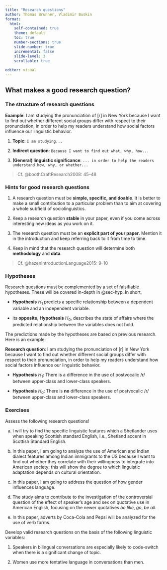 ```yaml
---
title: "Research questions"
author: Thomas Brunner, Vladimir Buskin
format:
  html:
    self-contained: true
    theme: default
    toc: true
    number-sections: true
    slide-number: true
    incremental: false
    slide-level: 3
    scrollable: true
    
editor: visual
---
```


## What makes a good research question?

### The structure of research questions

**Example**: I am studying the pronunciation of \[r\] in New York
because I want to find out whether different social groups differ with
respect to their pronunciation, in order to help my readers understand
how social factors influence our linguistic behavior.

1.  **Topic**: `I am studying...`

2.  **Indirect question**:
    `Because I want to find out what, why, how...`

3.  **(General) linguistic significance**:
    `... in order to help the readers understand how, why, or whether...`

> Cf. @boothCraftResearch2008: 45–48

### Hints for good research questions

::: callout-tip
1.  A research question must be **simple, specific, and doable**. It is
    better to make a small contribution to a particular problem than to
    aim at covering a whole subfield of sociolinguistics.

2.  Keep a research question **stable** in your paper, even if you come
    across interesting new ideas as you work on it.

3.  The research question must be an **explicit part of your paper**.
    Mention it in the introduction and keep referring back to it from
    time to time.

4.  Keep in mind that the research question will determine both
    **methodology** and **data**.

> Cf. @hazenIntroductionLanguage2015: 9–10
:::

### Hypotheses

Research questions must be complemented by a set of falsifiable
hypotheses. These will be covered in-depth in @sec-hyp. In short,

-   **Hypothesis** $H_1$ predicts a specific relationship between a
    dependent variable and an independent variable.

-   its **opposite**, **Hypothesis** $H_0$, describes the state of
    affairs where the predicted relationship between the variables does
    not hold.

The predictions made by the hypotheses are based on previous research.
Here is an example:

**Research question**: I am studying the pronunciation of \[r\] in New
York because I want to find out whether different social groups differ
with respect to their pronunciation, in order to help my readers
understand how social factors influence our linguistic behavior.

-   **Hypothesis** $H_1$: There is a difference in the use of postvocalic /r/ between upper-class and lower-class speakers.

-   **Hypothesis** $H_0$:  There is **no** difference in the use of postvocalic /r/ between upper-class and lower-class speakers.

### Exercises

::: {#exr-rqs-1}
Assess the following research questions!

(a) I will try to find the specific linguistic features which a
    Shetlander uses when speaking Scottish standard English, i.e.,
    Shetland accent in Scottish Standard English.

(b) In this paper, I am going to analyze the use of American and Indian
    dialect features among Indian immigrants to the US because I want to
    find out whether they correlate with their willingness to integrate
    into American society; this will show the degree to which linguistic
    adaptation depends on cultural orientation.

(c) In this paper, I am going to address the question of how gender
    influences language.

(d) The study aims to contribute to the investigation of the
    controversial question of the effect of speaker’s age and sex on
    quotative use in American English, focusing on the newer quotatives
    *be like*, *go*, *be all*.

(e) In this paper, adverts by Coca-Cola and Pepsi will be analyzed for
    the use of verb forms.
:::

::: {#exr-rqs-2}
Develop valid research questions on the basis of the following
linguistic variables:

1.  Speakers in bilingual conversations are especially likely to
    code-switch when there is a significant change of topic.

2.  Women use more tentative language in conversations than men.
:::

